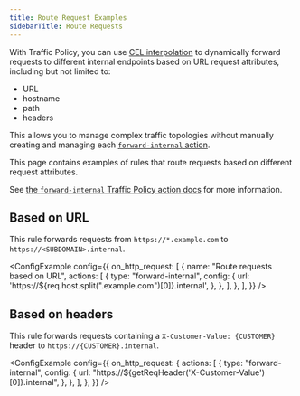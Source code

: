 ```yaml
---
title: Route Request Examples
sidebarTitle: Route Requests
---
```



With Traffic Policy, you can use [CEL interpolation](/traffic-policy/concepts/cel-interpolation) to dynamically forward requests to different internal endpoints based on URL request attributes, including but not limited to:

- URL
- hostname
- path
- headers

This allows you to manage complex traffic topologies without manually creating and managing each [`forward-internal` action](/docs/traffic-policy/actions/forward-internal).

This page contains examples of rules that route requests based on different request attributes.

See [the `forward-internal` Traffic Policy action docs](/traffic-policy/actions/forward-internal/) for more information.

## Based on URL

This rule forwards requests from `https://*.example.com` to `https://<SUBDOMAIN>.internal`.

<ConfigExample
	config={{
		on_http_request: [
			{
				name: "Route requests based on URL",
				actions: [
					{
						type: "forward-internal",
						config: {
							url: 'https://${req.host.split(".example.com")[0]}.internal',
						},
					},
				],
			},
		],
	}}
/>

## Based on headers

This rule forwards requests containing a `X-Customer-Value: {CUSTOMER}` header to `https://{CUSTOMER}.internal`.

<ConfigExample
	config={{
		on_http_request: {
			actions: [
				{
					type: "forward-internal",
					config: {
						url: "https://${getReqHeader('X-Customer-Value')[0]}.internal",
					},
				},
			],
		},
	}}
/>
